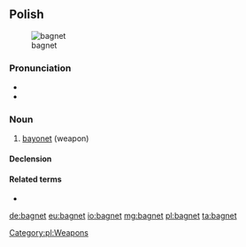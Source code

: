 ==Polish==
{{wikipedia|lang=pl}}
[[Image:Bayonette-p1000740.jpg|thumb|bagnet]]

===Pronunciation===
* {{IPA|[ˈbaɡnɛt]|lang=pl}}
* {{audio|Pl-bagnet.ogg|Audio}}

===Noun===
{{pl-noun|m|dim=bagnecik}}

# [[bayonet]] (weapon)

====Declension====
{{pl-decl-noun-masc-inani|bagne|t|u}}

====Related terms====
* {{l/pl|bagnetowy}}

[[Category:pl:Weapons]]

[[de:bagnet]]
[[eu:bagnet]]
[[io:bagnet]]
[[mg:bagnet]]
[[pl:bagnet]]
[[ta:bagnet]]